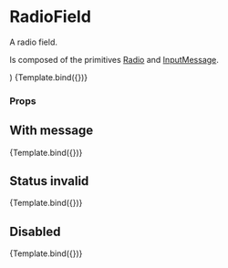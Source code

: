 
<Meta title="Components/Form/RadioField" component={RadioField} />

# RadioField

A radio field.

Is composed of the primitives [Radio](../?path=/docs/components-form-primitive-radio--default-story) and [InputMessage](../?path=/docs/components-form-primitive-inputmessage--default-story).

  <div className="space-y-4">
    <RadioField {...args} />
    <RadioField {...args} label="Option 2" />
    <RadioField {...args} label="Option 3" />
  </div>
)

<Canvas>
  <Story
    name="Default"
    args={{
      name: 'example-default',
      label: 'Option 1',
      disabled: false,
    }}
  >
    {Template.bind({})}
  </Story>
</Canvas>

### Props

<ArgsTable story="Default" />

## With message

<Canvas>
  <Story
    name="With message"
    args={{
      name: 'example-with-message',
      label: 'Option 1',
      message: 'This is the message',
    }}
  >
    {Template.bind({})}
  </Story>
</Canvas>

## Status invalid

<Canvas>
  <Story
    name="Status invalid"
    args={{
      name: 'example-invalid',
      label: 'Option 1',
      message: 'This is the message',
      status: Status.invalid,
    }}
  >
    {Template.bind({})}
  </Story>
</Canvas>

## Disabled

<Canvas>
  <Story
    name="Disabled"
    args={{
      name: 'example-disabled',
      label: 'Option 1',
      message: 'This is the message',
      disabled: true,
    }}
  >
    {Template.bind({})}
  </Story>
</Canvas>
